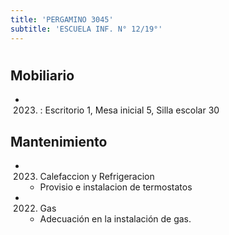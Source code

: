 ```yaml
---
title: 'PERGAMINO 3045'
subtitle: 'ESCUELA INF. N° 12/19°'
---
```


#


## Mobiliario

*  (2023) : Escritorio 1, Mesa inicial 5, Silla escolar 30 





## Mantenimiento

*  (2023) Calefaccion y Refrigeracion 
    + Provisio e instalacion de termostatos

*  (2022) Gas 
    + Adecuación en la instalación de gas.



